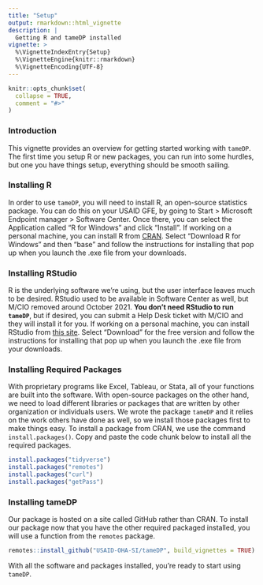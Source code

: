 ```yaml
---
title: "Setup"
output: rmarkdown::html_vignette
description: |
  Getting R and tameDP installed
vignette: >
  %\VignetteIndexEntry{Setup}
  %\VignetteEngine{knitr::rmarkdown}
  %\VignetteEncoding{UTF-8}
---
```


```r
knitr::opts_chunk$set(
  collapse = TRUE,
  comment = "#>"
)
```

### Introduction

This vignette provides an overview for getting started working with `tameDP`. The first time you setup R or new packages, you can run into some hurdles, but one you have things setup, everything should be smooth sailing.

### Installing R

In order to use `tameDP`, you will need to install R, an open-source statistics package. You can do this on your USAID GFE, by going to Start > Microsoft Endpoint manager > Software Center. Once there, you can select the Application called "R for Windows" and click "Install". If working on a personal machine, you can install R from [CRAN](https://cran.r-project.org/). Select "Download R for Windows" and then "base" and follow the instructions for installing that pop up when you launch the .exe file from your downloads.


### Installing RStudio

R is the underlying software we're using, but the user interface leaves much to be desired. RStudio used to be available in Software Center as well, but M/CIO removed around October 2021. **You don't need RStudio to run `tameDP`**, but if desired, you can submit a Help Desk ticket with M/CIO and they will install it for you. If working on a personal machine, you can install RStudio from [this site](https://www.rstudio.com/products/rstudio/download/). Select "Download" for the free version and follow the instructions for installing that pop up when you launch the .exe file from your downloads.

### Installing Required Packages

With proprietary programs like Excel, Tableau, or Stata, all of your functions are built into the software. With open-source packages on the other hand, we need to load different libraries or packages that are written by other organization or individuals users. We wrote the package `tameDP` and it relies on the work others have done as well, so we install those packages first to make things easy. To install a package from CRAN, we use the command `install.packages()`. Copy and paste the code chunk below to install all the required packages.

```r
install.packages("tidyverse")
install.packages("remotes")
install.packages("curl")
install.packages("getPass")
```

### Installing tameDP

Our package is hosted on a site called GitHub rather than CRAN. To install our package now that you have the other required packaged installed, you will use a function from the `remotes` package.

```r
remotes::install_github("USAID-OHA-SI/tameDP", build_vignettes = TRUE)
```

With all the software and packages installed, you're ready to start using `tameDP`.

